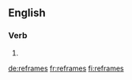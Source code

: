 ==English==

===Verb===
{{head|en}}

# {{en-third-person singular of|reframe}}

[[de:reframes]]
[[fr:reframes]]
[[fi:reframes]]
